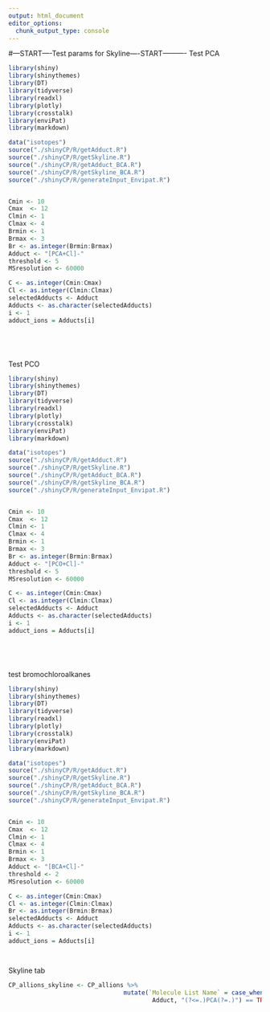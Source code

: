 ```yaml
---
output: html_document
editor_options: 
  chunk_output_type: console
---
```


#---START----Test params for Skyline----START---------- 
Test PCA

```r

library(shiny)
library(shinythemes)
library(DT)
library(tidyverse)
library(readxl)
library(plotly)
library(crosstalk)
library(enviPat)
library(markdown)

data("isotopes")
source("./shinyCP/R/getAdduct.R")
source("./shinyCP/R/getSkyline.R")
source("./shinyCP/R/getAdduct_BCA.R")
source("./shinyCP/R/getSkyline_BCA.R")
source("./shinyCP/R/generateInput_Envipat.R")


Cmin <- 10
Cmax  <- 12
Clmin <- 1
Clmax <- 4
Brmin <- 1
Brmax <- 3
Br <- as.integer(Brmin:Brmax)
Adduct <- "[PCA+Cl]-"
threshold <- 5
MSresolution <- 60000

C <- as.integer(Cmin:Cmax)
Cl <- as.integer(Clmin:Clmax)
selectedAdducts <- Adduct
Adducts <- as.character(selectedAdducts)
i <- 1
adduct_ions = Adducts[i]






```


Test PCO

```r

library(shiny)
library(shinythemes)
library(DT)
library(tidyverse)
library(readxl)
library(plotly)
library(crosstalk)
library(enviPat)
library(markdown)

data("isotopes")
source("./shinyCP/R/getAdduct.R")
source("./shinyCP/R/getSkyline.R")
source("./shinyCP/R/getAdduct_BCA.R")
source("./shinyCP/R/getSkyline_BCA.R")
source("./shinyCP/R/generateInput_Envipat.R")


Cmin <- 10
Cmax  <- 12
Clmin <- 1
Clmax <- 4
Brmin <- 1
Brmax <- 3
Br <- as.integer(Brmin:Brmax)
Adduct <- "[PCO+Cl]-"
threshold <- 5
MSresolution <- 60000

C <- as.integer(Cmin:Cmax)
Cl <- as.integer(Clmin:Clmax)
selectedAdducts <- Adduct
Adducts <- as.character(selectedAdducts)
i <- 1
adduct_ions = Adducts[i]






```



test bromochloroalkanes
```r

library(shiny)
library(shinythemes)
library(DT)
library(tidyverse)
library(readxl)
library(plotly)
library(crosstalk)
library(enviPat)
library(markdown)

data("isotopes")
source("./shinyCP/R/getAdduct.R")
source("./shinyCP/R/getSkyline.R")
source("./shinyCP/R/getAdduct_BCA.R")
source("./shinyCP/R/getSkyline_BCA.R")
source("./shinyCP/R/generateInput_Envipat.R")


Cmin <- 10
Cmax  <- 12
Clmin <- 1
Clmax <- 4
Brmin <- 1
Brmax <- 3
Adduct <- "[BCA+Cl]-"
threshold <- 2
MSresolution <- 60000

C <- as.integer(Cmin:Cmax)
Cl <- as.integer(Clmin:Clmax)
Br <- as.integer(Brmin:Brmax)
selectedAdducts <- Adduct
Adducts <- as.character(selectedAdducts)
i <- 1
adduct_ions = Adducts[i]




```





Skyline tab
```r


CP_allions_skyline <- CP_allions %>%
                                mutate(`Molecule List Name` = case_when(str_detect(
                                        Adduct, "(?<=.)PCA(?=.)") == TRUE ~ paste0("PCA-C", str_extract(Molecule_Formula, "(?<=C)\\d+(?=H)"))))      
                



```


      